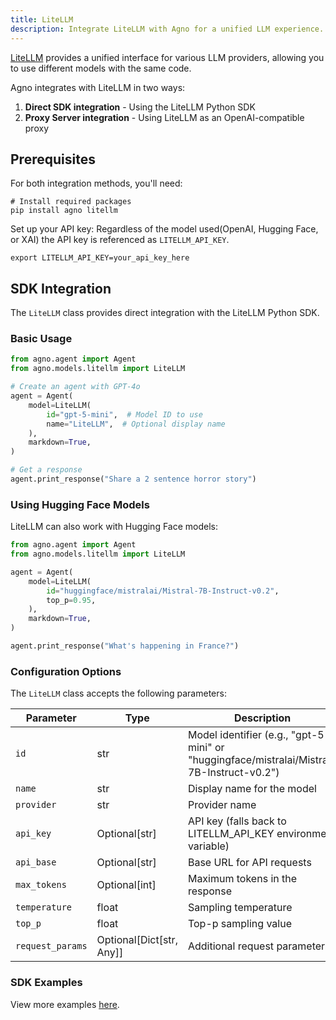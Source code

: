 ```yaml
---
title: LiteLLM
description: Integrate LiteLLM with Agno for a unified LLM experience.
---
```


[LiteLLM](https://docs.litellm.ai/docs/) provides a unified interface for various LLM providers, allowing you to use different models with the same code.

Agno integrates with LiteLLM in two ways:

1. **Direct SDK integration** - Using the LiteLLM Python SDK
2. **Proxy Server integration** - Using LiteLLM as an OpenAI-compatible proxy

## Prerequisites

For both integration methods, you'll need:

```shell
# Install required packages
pip install agno litellm
```

Set up your API key:
Regardless of the model used(OpenAI, Hugging Face, or XAI) the API key is referenced as `LITELLM_API_KEY`.

```shell
export LITELLM_API_KEY=your_api_key_here
```

## SDK Integration

The `LiteLLM` class provides direct integration with the LiteLLM Python SDK.

### Basic Usage

```python
from agno.agent import Agent
from agno.models.litellm import LiteLLM

# Create an agent with GPT-4o
agent = Agent(
    model=LiteLLM(
        id="gpt-5-mini",  # Model ID to use
        name="LiteLLM",  # Optional display name
    ),
    markdown=True,
)

# Get a response
agent.print_response("Share a 2 sentence horror story")
```

### Using Hugging Face Models

LiteLLM can also work with Hugging Face models:

```python
from agno.agent import Agent
from agno.models.litellm import LiteLLM

agent = Agent(
    model=LiteLLM(
        id="huggingface/mistralai/Mistral-7B-Instruct-v0.2",
        top_p=0.95,
    ),
    markdown=True,
)

agent.print_response("What's happening in France?")
```

### Configuration Options

The `LiteLLM` class accepts the following parameters:

| Parameter        | Type                     | Description                                                                           | Default   |
| ---------------- | ------------------------ | ------------------------------------------------------------------------------------- | --------- |
| `id`             | str                      | Model identifier (e.g., "gpt-5-mini" or "huggingface/mistralai/Mistral-7B-Instruct-v0.2") | "gpt-5-mini"  |
| `name`           | str                      | Display name for the model                                                            | "LiteLLM" |
| `provider`       | str                      | Provider name                                                                         | "LiteLLM" |
| `api_key`        | Optional[str]            | API key (falls back to LITELLM_API_KEY environment variable)                          | None      |
| `api_base`       | Optional[str]            | Base URL for API requests                                                             | None      |
| `max_tokens`     | Optional[int]            | Maximum tokens in the response                                                        | None      |
| `temperature`    | float                    | Sampling temperature                                                                  | 0.7       |
| `top_p`          | float                    | Top-p sampling value                                                                  | 1.0       |
| `request_params` | Optional[Dict[str, Any]] | Additional request parameters                                                         | None      |

### SDK Examples

<Note> View more examples [here](/examples/models/litellm/basic). </Note>
